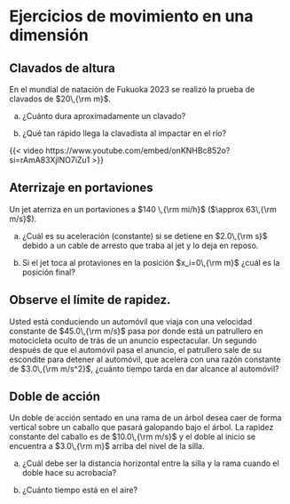 # Ejercicios de movimiento en una dimensión

::: {.callout-tip appearance="simple" icon=false collapse="false"}
## Clavados de altura
En el mundial de natación de Fukuoka 2023 se realizó la prueba de clavados de $20\,{\rm m}$.

a. ¿Cuánto dura aproximadamente un clavado?

b. ¿Qué tan rápido llega la clavadista al impactar en el río?

{{< video https://www.youtube.com/embed/onKNHBc852o?si=rAmA83XjlNO7iZu1 >}}
:::

::: {.callout-tip appearance="simple" icon=false collapse="false"}
## Aterrizaje en portaviones
Un jet aterriza en un portaviones a $140 \,{\rm mi/h}$ ($\approx 63\,{\rm m/s}$).

a. ¿Cuál es su aceleración (constante) si se detiene en $2.0\,{\rm s}$ debido a un cable de arresto que traba al jet y lo deja en reposo.

b. Si el jet toca al protaviones en la posición $x_i=0\,{\rm m}$ ¿cuál es la posición final?

:::


::: {.callout-tip appearance="simple" icon=false collapse="false"}
## Observe el límite de rapidez.
Usted está conduciendo un automóvil que viaja con una velocidad constante de $45.0\,{\rm m/s}$ pasa por donde está un patrullero en motocicleta oculto de trás de un anuncio espectacular. Un segundo después de que el automóvil pasa el anuncio, el patrullero sale de su escondite para detener al automóvil, que acelera con una razón constante de $3.0\,{\rm m/s^2}$, ¿cuánto tiempo tarda en dar alcance al automóvil?

:::

::: {.callout-tip appearance="simple" icon=false collapse="false"}
## Doble de acción
Un doble de acción sentado en una rama de un árbol desea caer de forma vertical sobre un caballo que pasará galopando bajo el árbol. La rapidez constante del caballo es de $10.0\,{\rm m/s}$ y el doble al inicio se encuentra a $3.0\,{\rm m}$ arriba del nivel de la silla.

a. ¿Cuál debe ser la distancia horizontal entre la silla y la rama cuando el doble hace su acrobacia?

b. ¿Cuánto tiempo está en el aire?
:::
